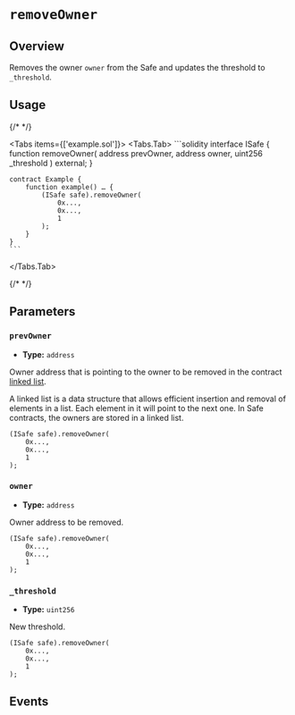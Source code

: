 
# `removeOwner`

## Overview

Removes the owner `owner` from the Safe and updates the threshold to `_threshold`.

<OnlySafeTxCallout />

## Usage

{/* <!-- vale off --> */}

<Tabs items={['example.sol']}>
  <Tabs.Tab>
    ```solidity
    interface ISafe {
        function removeOwner(
            address prevOwner,
            address owner,
            uint256 _threshold
        ) external;
    }

    contract Example {
        function example() … {
            (ISafe safe).removeOwner(
                0x...,
                0x...,
                1
            );
        }
    }
    ```

  </Tabs.Tab>
</Tabs>

{/* <!-- vale on --> */}

## Parameters

### `prevOwner`

- **Type:** `address`

Owner address that is pointing to the owner to be removed in the contract [linked list](https://github.com/safe-global/safe-smart-account/blob/7f79aaf05c33df71d9cb687f0bc8a73fa39d25d5/contracts/base/OwnerManager.sol#L19).

<Callout type='info'>
  A linked list is a data structure that allows efficient insertion and removal
  of elements in a list. Each element in it will point to the next one. In Safe
  contracts, the owners are stored in a linked list.
</Callout>

```solidity focus=2
(ISafe safe).removeOwner(
    0x...,
    0x...,
    1
);
```

### `owner`

- **Type:** `address`

Owner address to be removed.

```solidity focus=3
(ISafe safe).removeOwner(
    0x...,
    0x...,
    1
);
```

### `_threshold`

- **Type:** `uint256`

New threshold.

```solidity focus=4
(ISafe safe).removeOwner(
    0x...,
    0x...,
    1
);
```

## Events

<RemovedOwner />
<ChangedThreshold />
